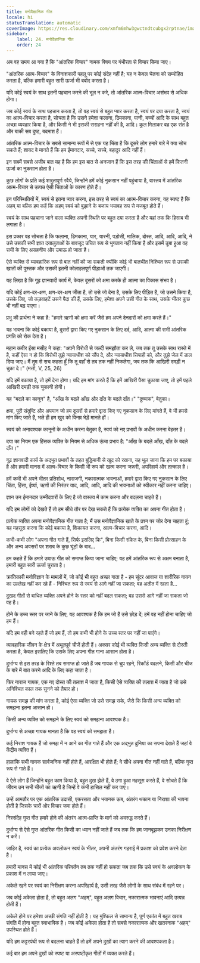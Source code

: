 ```yaml
---
title: मनोवैज्ञानिक गीत
locale: hi
statusTranslation: automatic
coverImage: https://res.cloudinary.com/xmfm6mhw3gwctndtcubgx2rptnae/image/upload/v1740468922/small_cover_tratado_de_psicologia_revolucionaria_a4c0dca4e0.webp
sidebar:
    label: 24. मनोवैज्ञानिक गीत
    order: 24
---
```

अब वह समय आ गया है कि "आंतरिक विचार" नामक विषय पर गंभीरता से विचार किया जाए।

"आंतरिक आत्म-विचार" के विनाशकारी पहलू पर कोई संदेह नहीं है; यह न केवल चेतना को सम्मोहित करता है, बल्कि हमारी बहुत सारी ऊर्जा भी बर्बाद करता है।

यदि कोई स्वयं के साथ इतनी पहचान करने की भूल न करे, तो आंतरिक आत्म-विचार असंभव से अधिक होगा।

जब कोई स्वयं के साथ पहचान करता है, तो वह स्वयं से बहुत प्यार करता है, स्वयं पर दया करता है, स्वयं का आत्म-विचार करता है, सोचता है कि उसने हमेशा फलाना, ढिमकाना, पत्नी, बच्चों आदि के साथ बहुत अच्छा व्यवहार किया है, और किसी ने भी इसकी सराहना नहीं की है, आदि। कुल मिलाकर वह एक संत है और बाकी सब दुष्ट, बदमाश हैं।

आंतरिक आत्म-विचार के सबसे सामान्य रूपों में से एक यह चिंता है कि दूसरे लोग हमारे बारे में क्या सोच सकते हैं; शायद वे मानते हैं कि हम ईमानदार, सच्चे, सच्चे, बहादुर आदि नहीं हैं।

इन सबमें सबसे अजीब बात यह है कि हम इस बात से अनजान हैं कि इस तरह की चिंताओं से हमें कितनी ऊर्जा का नुकसान होता है।

कुछ लोगों के प्रति कई शत्रुतापूर्ण रवैये, जिन्होंने हमें कोई नुकसान नहीं पहुंचाया है, वास्तव में आंतरिक आत्म-विचार से उत्पन्न ऐसी चिंताओं के कारण होते हैं।

इन परिस्थितियों में, स्वयं से इतना प्यार करना, इस तरह से स्वयं का आत्म-विचार करना, यह स्पष्ट है कि अहम् या बल्कि हम कहें कि अहम् स्वयं को बुझाने के बजाय भयावह रूप से मजबूत होते हैं।

स्वयं के साथ पहचाना जाने वाला व्यक्ति अपनी स्थिति पर बहुत दया करता है और यहां तक कि हिसाब भी लगाता है।

इस प्रकार वह सोचता है कि फलाना, ढिमकाना, यार, यारनी, पड़ोसी, मालिक, दोस्त, आदि, आदि, आदि, ने उसे उसकी सभी ज्ञात दयालुताओं के बावजूद उचित रूप से भुगतान नहीं किया है और इसमें डूबा हुआ वह सभी के लिए असहनीय और उबाऊ हो जाता है।

ऐसे व्यक्ति से व्यावहारिक रूप से बात नहीं की जा सकती क्योंकि कोई भी बातचीत निश्चित रूप से उसकी खातों की पुस्तक और उसकी इतनी कोलाहलपूर्ण पीड़ाओं तक जाएगी।

यह लिखा है कि गूढ़ ज्ञानवादी कार्य में, केवल दूसरों को क्षमा करके ही आत्मा का विकास संभव है।

यदि कोई क्षण-दर-क्षण, क्षण-दर-क्षण जीता है, तो उसे जो देना है, उसके लिए पीड़ित है, जो उसने किया है, उसके लिए, जो कड़वाहटें उसने पैदा की हैं, उसके लिए, हमेशा अपने उसी गीत के साथ, उसके भीतर कुछ भी नहीं बढ़ पाएगा।

प्रभु की प्रार्थना ने कहा है: "हमारे ऋणों को क्षमा करें जैसे हम अपने देनदारों को क्षमा करते हैं।"

यह भावना कि कोई बकाया है, दूसरों द्वारा किए गए नुकसान के लिए दर्द, आदि, आत्मा की सभी आंतरिक प्रगति को रोक देता है।

महान कबीर ईसा मसीह ने कहा: "अपने विरोधी से जल्दी समझौता कर ले, जब तक तू उसके साथ रास्ते में है, कहीं ऐसा न हो कि विरोधी तुझे न्यायाधीश को सौंप दे, और न्यायाधीश सिपाही को, और तुझे जेल में डाल दिया जाए। मैं तुम से सच कहता हूँ कि तू वहाँ से तब तक नहीं निकलेगा, जब तक कि आखिरी दमड़ी न चुका दे।" (मत्ती, V, 25, 26)

यदि हमें बकाया है, तो हमें देना होगा। यदि हम मांग करते हैं कि हमें आखिरी पैसा चुकाया जाए, तो हमें पहले आखिरी दमड़ी तक चुकानी होगी।

यह "बदले का कानून" है, "आँख के बदले आँख और दाँत के बदले दाँत।" "दुष्चक्र", बेतुका।

क्षमा, पूरी संतुष्टि और अपमान जो हम दूसरों से हमारे द्वारा किए गए नुकसान के लिए मांगते हैं, वे भी हमसे मांग किए जाते हैं, भले ही हम खुद को विनम्र भेड़ें मानते हों।

स्वयं को अनावश्यक कानूनों के अधीन करना बेतुका है, स्वयं को नए प्रभावों के अधीन करना बेहतर है।

दया का नियम एक हिंसक व्यक्ति के नियम से अधिक ऊंचा प्रभाव है: "आँख के बदले आँख, दाँत के बदले दाँत।"

गूढ़ ज्ञानवादी कार्य के अद्भुत प्रभावों के तहत बुद्धिमानी से खुद को रखना, यह भूल जाना कि हम पर बकाया है और हमारी मानस में आत्म-विचार के किसी भी रूप को खत्म करना जरूरी, अपरिहार्य और तत्काल है।

हमें कभी भी अपने भीतर प्रतिशोध, नाराजगी, नकारात्मक भावनाओं, हमारे द्वारा किए गए नुकसान के लिए चिंता, हिंसा, ईर्ष्या, ऋणों की निरंतर याद, आदि, आदि, आदि की भावनाओं को स्वीकार नहीं करना चाहिए।

ज्ञान उन ईमानदार उम्मीदवारों के लिए है जो वास्तव में काम करना और बदलना चाहते हैं।

यदि हम लोगों को देखते हैं तो हम सीधे तौर पर देख सकते हैं कि प्रत्येक व्यक्ति का अपना गीत होता है।

प्रत्येक व्यक्ति अपना मनोवैज्ञानिक गीत गाता है; मैं उस मनोवैज्ञानिक खाते के प्रश्न पर जोर देना चाहता हूं; यह महसूस करना कि कोई बकाया है, शिकायत करना, आत्म-विचार करना, आदि।

कभी-कभी लोग "अपना गीत गाते हैं, सिर्फ इसलिए कि", बिना किसी संकेत के, बिना किसी प्रोत्साहन के और अन्य अवसरों पर शराब के कुछ घूंटों के बाद...

हम कहते हैं कि हमारे उबाऊ गीत को समाप्त किया जाना चाहिए; यह हमें आंतरिक रूप से अक्षम बनाता है, हमारी बहुत सारी ऊर्जा चुराता है।

क्रांतिकारी मनोविज्ञान के मामलों में, जो कोई भी बहुत अच्छा गाता है - हम सुंदर आवाज या शारीरिक गायन का उल्लेख नहीं कर रहे हैं - निश्चित रूप से स्वयं से आगे नहीं जा सकता; वह अतीत में रहता है...

दुखद गीतों से बाधित व्यक्ति अपने होने के स्तर को नहीं बदल सकता; वह उससे आगे नहीं जा सकता जो वह है।

होने के उच्च स्तर पर जाने के लिए, यह आवश्यक है कि हम जो हैं उसे छोड़ दें; हमें वह नहीं होना चाहिए जो हम हैं।

यदि हम वही बने रहते हैं जो हम हैं, तो हम कभी भी होने के उच्च स्तर पर नहीं जा पाएंगे।

व्यावहारिक जीवन के क्षेत्र में अभूतपूर्व चीजें होती हैं। अक्सर कोई भी व्यक्ति किसी अन्य व्यक्ति से दोस्ती करता है, केवल इसलिए कि उसके लिए अपना गीत गाना आसान होता है।

दुर्भाग्य से इस तरह के रिश्ते तब समाप्त हो जाते हैं जब गायक से चुप रहने, रिकॉर्ड बदलने, किसी और चीज के बारे में बात करने आदि के लिए कहा जाता है।

फिर नाराज गायक, एक नए दोस्त की तलाश में जाता है, किसी ऐसे व्यक्ति की तलाश में जाता है जो उसे अनिश्चित काल तक सुनने को तैयार हो।

गायक समझ की मांग करता है, कोई ऐसा व्यक्ति जो उसे समझ सके, जैसे कि किसी अन्य व्यक्ति को समझना इतना आसान हो।

किसी अन्य व्यक्ति को समझने के लिए स्वयं को समझना आवश्यक है।

दुर्भाग्य से अच्छा गायक मानता है कि वह स्वयं को समझता है।

कई निराश गायक हैं जो समझ में न आने का गीत गाते हैं और एक अद्भुत दुनिया का सपना देखते हैं जहां वे केंद्रीय व्यक्ति हैं।

हालांकि सभी गायक सार्वजनिक नहीं होते हैं, आरक्षित भी होते हैं; वे सीधे अपना गीत नहीं गाते हैं, बल्कि गुप्त रूप से गाते हैं।

वे ऐसे लोग हैं जिन्होंने बहुत काम किया है, बहुत दुख झेले हैं, वे ठगा हुआ महसूस करते हैं, वे सोचते हैं कि जीवन उन सभी चीजों का ऋणी है जिन्हें वे कभी हासिल नहीं कर पाए।

उन्हें आमतौर पर एक आंतरिक उदासी, एकरसता और भयानक ऊब, अंतरंग थकान या निराशा की भावना होती है जिसके चारों ओर विचार जमा होते हैं।

निस्संदेह गुप्त गीत हमारे होने की अंतरंग आत्म-प्राप्ति के मार्ग को अवरुद्ध करते हैं।

दुर्भाग्य से ऐसे गुप्त आंतरिक गीत किसी का ध्यान नहीं जाते हैं जब तक कि हम जानबूझकर उनका निरीक्षण न करें।

जाहिर है, स्वयं का प्रत्येक अवलोकन स्वयं के भीतर, अपनी अंतरंग गहराई में प्रकाश को प्रवेश करने देता है।

हमारी मानस में कोई भी आंतरिक परिवर्तन तब तक नहीं हो सकता जब तक कि उसे स्वयं के अवलोकन के प्रकाश में न लाया जाए।

अकेले रहने पर स्वयं का निरीक्षण करना अपरिहार्य है, उसी तरह जैसे लोगों के साथ संबंध में रहने पर।

जब कोई अकेला होता है, तो बहुत अलग "अहम्", बहुत अलग विचार, नकारात्मक भावनाएं आदि उत्पन्न होती हैं।

अकेले होने पर हमेशा अच्छी संगति नहीं होती है। यह मुश्किल से सामान्य है, पूर्ण एकांत में बहुत खराब संगति में होना बहुत स्वाभाविक है। जब कोई अकेला होता है तो सबसे नकारात्मक और खतरनाक "अहम्" उपस्थित होते हैं।

यदि हम कट्टरपंथी रूप से बदलना चाहते हैं तो हमें अपने दुखों का त्याग करने की आवश्यकता है।

कई बार हम अपने दुखों को स्पष्ट या अस्पष्टीकृत गीतों में व्यक्त करते हैं।
